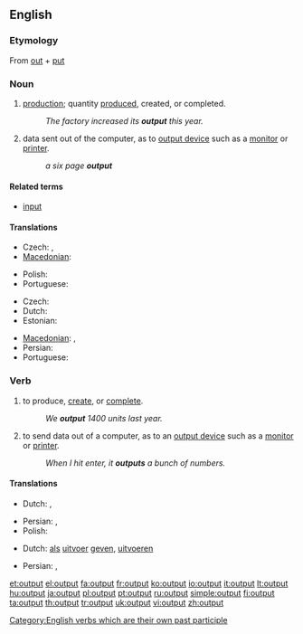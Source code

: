 ==English==
{{wikipedia}}

===Etymology===
From [[out]] + [[put]]

===Noun===
{{en-noun|s|-}}

# {{economics}} [[production]]; quantity [[produce]]d, created, or completed.
#: ''The factory increased its '''output''' this year.''
# {{computing}} data sent out of the computer, as to [[output device]] such as a [[monitor]] or [[printer]].
#: ''a six page '''output'''''

====Related terms====
* [[input]]

====Translations====
{{trans-top|production; quantity produced, created, or completed}}
* Czech: {{t-|cs|výstup|m}}, {{t-|cs|produkce|f}}
* [[Macedonian]]: {{t-|mk|производство|n|tr=proízvodstvo|sc=Cyrl|xs=Macedonian}}
{{trans-mid}}
* Polish: {{t|pl|produkcja}}
* Portuguese: {{t|pt|produção|f}}
{{trans-bottom}}

{{trans-top|data sent out of the computer}}
* Czech: {{t-|cs|výstup|m}}
* Dutch: {{t-|nl|uitvoer}}
* Estonian: {{t|et|väljund}}
{{trans-mid}}
* [[Macedonian]]: {{t|mk|излезен податок|m|tr=ízlezen pódatok|sc=Cyrl|xs=Macedonian}},  {{t|mk|излезни податоци|p|tr=ízlezni podátoci|sc=Cyrl|xs=Macedonian}}
* Persian: {{t|fa|برونداد|alt=بُرونداد|sc=fa-Arab}}
* Portuguese: {{t|pt|saída|alt=saída (de dados/informação)|f}}
{{trans-bottom}}

===Verb===
{{en-verb|outputs|outputting|output}}

# {{economics}} to produce, [[create]], or [[complete]].
#: ''We '''output''' 1400 units last year.''
# {{computing}} to send data out of a computer, as to an [[output device]] such as a [[monitor]] or [[printer]].
#: ''When I hit enter, it '''outputs''' a bunch of numbers.''

====Translations====
{{trans-top|produce or create}}
* Dutch: {{t-|nl|produceren}}, {{t-|nl|opleveren}}
{{trans-mid}}
* Persian: {{t|fa|فرآوردن|sc=fa-Arab}}, {{t|fa|تولید|sc=fa-Arab}}
* Polish: {{t+|pl|produkować}}
{{trans-bottom}}

{{trans-top|send data to out of a computer}}
* Dutch: [[als]] [[uitvoer]] [[geven]], [[uitvoeren]]
{{trans-mid}}
* Persian: {{t|fa|بروندادن|alt=بُروندادن|sc=fa-Arab}}, {{t|fa|برونداد|alt=بُرونداد|sc=fa-Arab}}
{{trans-bottom}}

[[Category:English verbs which are their own past participle]]

[[et:output]]
[[el:output]]
[[fa:output]]
[[fr:output]]
[[ko:output]]
[[io:output]]
[[it:output]]
[[lt:output]]
[[hu:output]]
[[ja:output]]
[[pl:output]]
[[pt:output]]
[[ru:output]]
[[simple:output]]
[[fi:output]]
[[ta:output]]
[[th:output]]
[[tr:output]]
[[uk:output]]
[[vi:output]]
[[zh:output]]